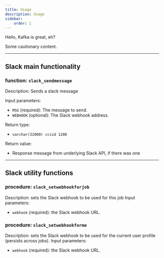 ```yaml
---
title: Usage 
description: Usage
sidebar:
    order: 1
---
```


Hello, Kafka is great, eh?


<Aside type="caution">Some cautionary content.</Aside>

----
## Slack main functionality

### function: `slack_sendmessage`

Description: Sends a slack message

Input parameters:
- `MSG` (required): The message to send.
- `WEBHOOK` (optional): The Slack webhook address.

Return type: 
- `varchar(32000) ccsid 1208`

Return value:
- Response message from underlying Slack API, if there was one
----
## Slack utility functions
### procedure: `slack_setwebhookforjob`
Description: sets the Slack webhook to be used for this job
Input parameters:
- `webhook` (required): the Slack webhook URL.
### procedure: `slack_setwebhookforme`
Description: sets the Slack webhook to be used for the current user profile (persists across jobs).
Input parameters:
- `webhook` (required): the Slack webhook URL.
